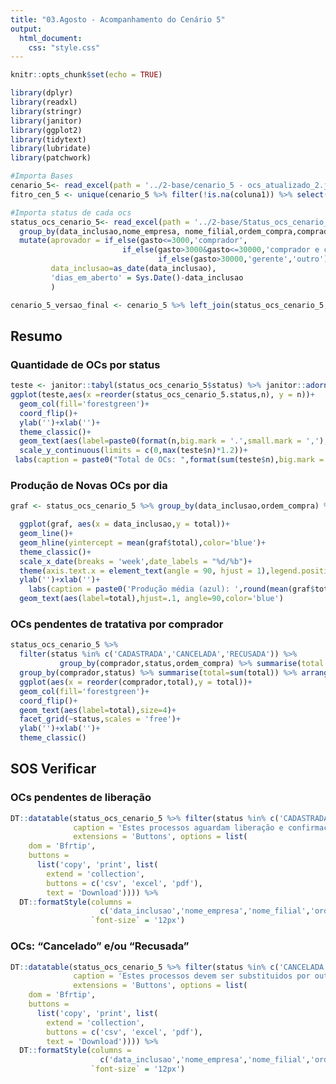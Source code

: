 ```yaml
---
title: "03.Agosto - Acompanhamento do Cenário 5"
output:
  html_document:
    css: "style.css"
---
```


```r
knitr::opts_chunk$set(echo = TRUE)

library(dplyr)
library(readxl)
library(stringr)
library(janitor)
library(ggplot2)
library(tidytext)
library(lubridate)
library(patchwork)

#Importa Bases
cenario_5<- read_excel(path = '../2-base/cenario_5 - ocs_atualizado_2.junho VERSÃO CORRIGIDA ALINI (1).xlsx') %>% janitor::clean_names()
fitro_cen_5 <- unique(cenario_5 %>% filter(!is.na(coluna1)) %>% select(coluna1))

#Importa status de cada ocs
status_ocs_cenario_5<- read_excel(path = '../2-base/Status_ocs_cenario_5.xlsx') %>% janitor::clean_names() %>% 
  group_by(data_inclusao,nome_empresa, nome_filial,ordem_compra,comprador,status) %>% summarise(gasto = sum(as.numeric(gasto))) %>% 
  mutate(aprovador = if_else(gasto<=3000,'comprador',
                         if_else(gasto>3000&gasto<=30000,'comprador e coordenador',
                                 if_else(gasto>30000,'gerente','outro'))),
         data_inclusao=as_date(data_inclusao),
         'dias_em_aberto' = Sys.Date()-data_inclusao
         )

cenario_5_versao_final <- cenario_5 %>% left_join(status_ocs_cenario_5,by = c('coluna1'='ordem_compra'))
```

## Resumo {.tabset}

### Quantidade de OCs por status

```r
teste <- janitor::tabyl(status_ocs_cenario_5$status) %>% janitor::adorn_pct_formatting() %>%  data.frame() %>% arrange(desc(n))
ggplot(teste,aes(x =reorder(status_ocs_cenario_5.status,n), y = n))+
  geom_col(fill='forestgreen')+
  coord_flip()+
  ylab('')+xlab('')+
  theme_classic()+
  geom_text(aes(label=paste0(format(n,big.mark = '.',small.mark = ','),' - ',percent)),hjust=-.03,size=4)+
  scale_y_continuous(limits = c(0,max(teste$n)*1.2))+
 labs(caption = paste0("Total de OCs: ",format(sum(teste$n),big.mark = '.')))
```

### Produção de Novas OCs por dia

```r
graf <- status_ocs_cenario_5 %>% group_by(data_inclusao,ordem_compra) %>% summarise(total=1) %>% ungroup() %>% group_by(data_inclusao) %>% summarise(total=sum(total)) %>% arrange(desc(data_inclusao))

  ggplot(graf, aes(x = data_inclusao,y = total))+
  geom_line()+
  geom_hline(yintercept = mean(graf$total),color='blue')+
  theme_classic()+
  scale_x_date(breaks = 'week',date_labels = "%d/%b")+
  theme(axis.text.x = element_text(angle = 90, hjust = 1),legend.position = 'top',legend.title = element_blank())+
  ylab('')+xlab('')+
    labs(caption = paste0('Produção média (azul): ',round(mean(graf$total),digits = 0)))+
  geom_text(aes(label=total),hjust=.1, angle=90,color='blue')

```

<!-- ### Status das OCs desde sua criação -->

<!-- ```{r,echo=FALSE,warning=FALSE,message=FALSE} -->
<!-- status_ocs_cenario_5 %>% group_by(data_inclusao,ordem_compra,status) %>% summarise(total=1) %>% ungroup() %>% group_by(data_inclusao,status) %>% summarise(total=sum(total)) %>% arrange(desc(data_inclusao)) %>% filter(status %in% c('CADASTRADA','CANCELADA','RECUSADA')) %>%  -->
<!--   ggplot(aes(x = data_inclusao,y = total, color=status))+ -->
<!--   geom_line()+ -->
<!--   theme_classic()+ -->
<!--   scale_x_date(breaks = 'week',date_labels = "%d/%b")+ -->
<!--   theme(axis.text.x = element_text(angle = 90, hjust = 1),legend.position = 'top',legend.title = element_blank())+ -->
<!--   ylab('')+xlab('')+ -->
<!--   geom_text(aes(label=total),vjust=.09, angle=90) -->

<!-- ``` -->

### OCs pendentes de tratativa por comprador

```r
status_ocs_cenario_5 %>%
  filter(status %in% c('CADASTRADA','CANCELADA','RECUSADA')) %>%
           group_by(comprador,status,ordem_compra) %>% summarise(total = 1) %>% ungroup() %>% 
  group_by(comprador,status) %>% summarise(total=sum(total)) %>% arrange(desc(total)) %>% 
  ggplot(aes(x = reorder(comprador,total),y = total))+
  geom_col(fill='forestgreen')+
  coord_flip()+
  geom_text(aes(label=total),size=4)+
  facet_grid(~status,scales = 'free')+
  ylab('')+xlab('')+
  theme_classic()

```

## SOS Verificar {.tabset}

### OCs pendentes de liberação

```r
DT::datatable(status_ocs_cenario_5 %>% filter(status %in% c('CADASTRADA')),
              caption = 'Estes processos aguardam liberação e confirmação da SOS.',
              extensions = 'Buttons', options = list(
    dom = 'Bfrtip',
    buttons = 
      list('copy', 'print', list(
        extend = 'collection',
        buttons = c('csv', 'excel', 'pdf'),
        text = 'Download')))) %>%
  DT::formatStyle(columns =
                    c('data_inclusao','nome_empresa','nome_filial','ordem_compra','comprador','status','gasto','aprovador','dias_em_aberto'),
                  `font-size` = '12px')
```

### OCs: "Cancelado" e/ou "Recusada"

```r
DT::datatable(status_ocs_cenario_5 %>% filter(status %in% c('CANCELADA','RECUSADA')),
              caption = 'Estes processos devem ser substituidos por outros, com status de cadastrada e/ou confirmada, porque ocs canceladas e/ou recusadas não permitem lançamento de NF',
              extensions = 'Buttons', options = list(
    dom = 'Bfrtip',
    buttons = 
      list('copy', 'print', list(
        extend = 'collection',
        buttons = c('csv', 'excel', 'pdf'),
        text = 'Download')))) %>%
  DT::formatStyle(columns =
                    c('data_inclusao','nome_empresa','nome_filial','ordem_compra','comprador','status','gasto','aprovador','dias_em_aberto'),
                  `font-size` = '12px')
```

